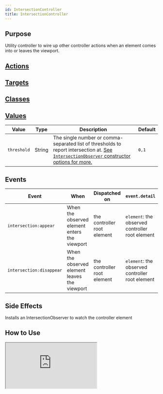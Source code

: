 ```yaml
---
id: IntersectionController
title: IntersectionController
---
```




## Purpose

Utility controller to wire up other controller actions when an element comes into or leaves the viewport.


## [Actions](https://stimulus.hotwire.dev/reference/actions)
<NoActions/>

## [Targets](https://stimulus.hotwire.dev/reference/targets)
<NoTargets/>

## [Classes](https://stimulus.hotwire.dev/reference/classes)
<NoClasses/>

## [Values](https://stimulus.hotwire.dev/reference/values)

| Value       | Type   | Description                                                                                                                                                                                                                               | Default |
|-------------|--------|-------------------------------------------------------------------------------------------------------------------------------------------------------------------------------------------------------------------------------------------|---------|
| `threshold` | String | The single number or comma-separated list of thresholds to report intersection at. [See `IntersectionObserver` constructor options for more.](https://developer.mozilla.org/en-US/docs/Web/API/IntersectionObserver/IntersectionObserver) | `0,1`   |

## Events

| Event                    | When                                          | Dispatched on               | `event.detail`                                  |
|--------------------------|-----------------------------------------------|-----------------------------|-------------------------------------------------|
| `intersection:appear`    | When the observed element enters the viewport | the controller root element | `element`: the observed controller root element |
| `intersection:disappear` | When the observed element leaves the viewport | the controller root element | `element`: the observed controller root element |

## Side Effects

Installs an IntersectionObserver to watch the controller element



## How to Use


<iframe
  src="https://stimulus-library.netlify.app/controllers/intersection_controller.html"
  style={{width: "100%", height: "500px", border: "0", borderRadius: "4px", overflow: "hidden"}}
  sandbox="allow-forms allow-modals allow-popups allow-presentation allow-same-origin allow-scripts"
/>

